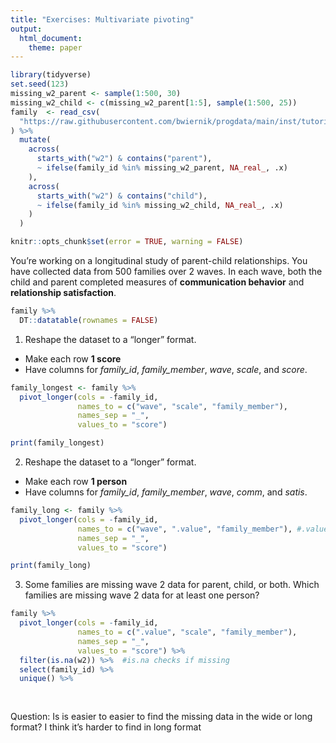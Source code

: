 ```yaml
---
title: "Exercises: Multivariate pivoting"
output: 
  html_document:
    theme: paper
---
```


```r
library(tidyverse)
set.seed(123)
missing_w2_parent <- sample(1:500, 30)
missing_w2_child <- c(missing_w2_parent[1:5], sample(1:500, 25))
family  <- read_csv(
  "https://raw.githubusercontent.com/bwiernik/progdata/main/inst/tutorials/data/family_data.csv"
) %>% 
  mutate(
    across(
      starts_with("w2") & contains("parent"),
      ~ ifelse(family_id %in% missing_w2_parent, NA_real_, .x)
    ),
    across(
      starts_with("w2") & contains("child"),
      ~ ifelse(family_id %in% missing_w2_child, NA_real_, .x)
    )
  )
```

<!---The following chunk allows errors when knitting--->

```r
knitr::opts_chunk$set(error = TRUE, warning = FALSE)
```

You're working on a longitudinal study of parent-child relationships.
You have collected data from 500 families over 2 waves.
In each wave, both the child and parent completed measures of **communication behavior** and **relationship satisfaction**. 

```r
family %>% 
  DT::datatable(rownames = FALSE)
```

1. Reshape the dataset to a "longer" format.

  - Make each row **1 score**
  - Have columns for *family_id*, *family_member*, *wave*, *scale*, and *score*.

```r
family_longest <- family %>% 
  pivot_longer(cols = -family_id,
               names_to = c("wave", "scale", "family_member"),
               names_sep = "_",
               values_to = "score")

print(family_longest)
```

2. Reshape the dataset to a "longer" format.

  - Make each row **1 person**
  - Have columns for *family_id*, *family_member*, *wave*, *comm*, and *satis*.

```r
family_long <- family %>% 
  pivot_longer(cols = -family_id,
               names_to = c("wave", ".value", "family_member"), #.value takes each unique entry and creates a new column for them
               names_sep = "_",
               values_to = "score")

print(family_long)
```

3. Some families are missing wave 2 data for parent, child, or both. 
   Which families are missing wave 2 data for at least one person?

```r
family %>% 
  pivot_longer(cols = -family_id,
               names_to = c(".value", "scale", "family_member"),
               names_sep = "_",
               values_to = "score") %>% 
  filter(is.na(w2)) %>%  #is.na checks if missing 
  select(family_id) %>% 
  unique() %>% 
  
  
```

Question: Is is easier to easier to find the missing data in the wide or long format?
I think it's harder to find in long format

